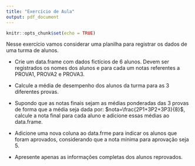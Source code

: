 ```yaml
---
title: "Exercício de Aula"
output: pdf_document
---
```


```r
knitr::opts_chunk$set(echo = TRUE)
```

Nesse exercício vamos considerar uma planilha para registrar os dados de uma turma de alunos. 

* Crie um data.frame com dados fictícios de 6 alunos. Devem ser registrados os nomes dos alunos e para cada um notas referentes a PROVA1, PROVA2 e PROVA3.

* Calcule a média de desempenho dos alunos da turma para as 3 diferentes provas.

* Supondo que as notas finais sejam as médias ponderadas das 3 provas de forma que a média seja dada por: $nota=\frac{2P1+3P2+3P3}{8}$, calcule a nota final para cada aluno e adicione essas médias ao data.frame.

* Adicione uma nova coluna ao data.frme para indicar os alunos que foram aprovados, considerando que a nota mínima para aprovação seja 5.

* Apresente apenas as informações completas dos alunos reprovados.